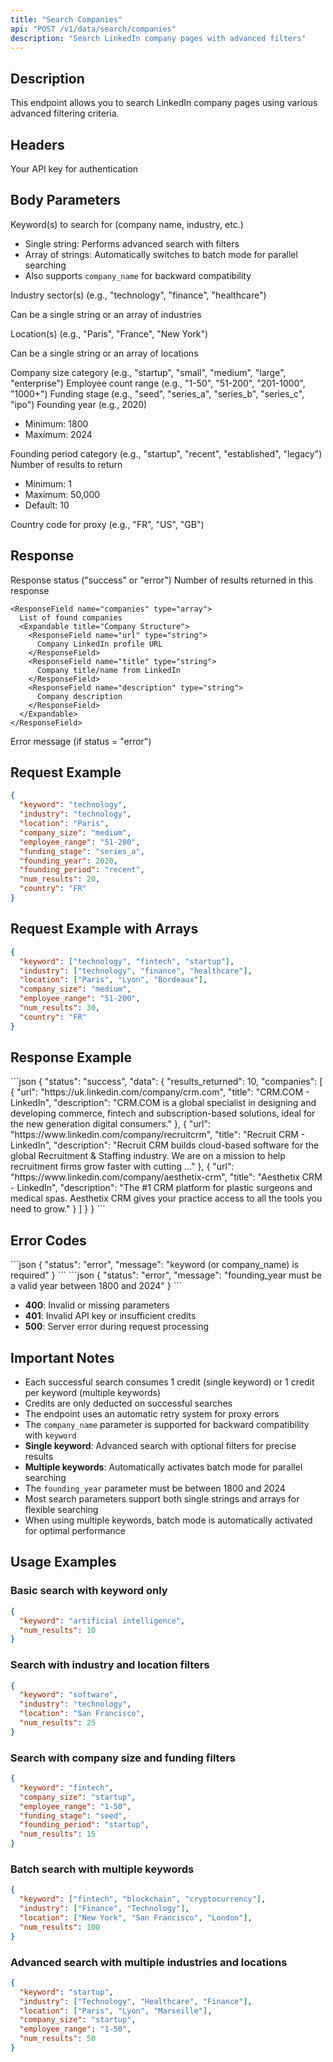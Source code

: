 ```yaml
---
title: "Search Companies"
api: "POST /v1/data/search/companies"
description: "Search LinkedIn company pages with advanced filters"
---
```


## Description

This endpoint allows you to search LinkedIn company pages using various advanced filtering criteria.

## Headers

<ParamField header="x-api-key" type="string" required>
  Your API key for authentication
</ParamField>

## Body Parameters

<ParamField body="keyword" type="string | array" required>
  Keyword(s) to search for (company name, industry, etc.)
  
  - Single string: Performs advanced search with filters
  - Array of strings: Automatically switches to batch mode for parallel searching
  - Also supports `company_name` for backward compatibility
</ParamField>

<ParamField body="industry" type="string | array">
  Industry sector(s) (e.g., "technology", "finance", "healthcare")
  
  Can be a single string or an array of industries
</ParamField>

<ParamField body="location" type="string | array">
  Location(s) (e.g., "Paris", "France", "New York")
  
  Can be a single string or an array of locations
</ParamField>

<ParamField body="company_size" type="string">
  Company size category (e.g., "startup", "small", "medium", "large", "enterprise")
</ParamField>

<ParamField body="employee_range" type="string">
  Employee count range (e.g., "1-50", "51-200", "201-1000", "1000+")
</ParamField>

<ParamField body="funding_stage" type="string">
  Funding stage (e.g., "seed", "series_a", "series_b", "series_c", "ipo")
</ParamField>

<ParamField body="founding_year" type="integer">
  Founding year (e.g., 2020)
  
  - Minimum: 1800
  - Maximum: 2024
</ParamField>

<ParamField body="founding_period" type="string">
  Founding period category (e.g., "startup", "recent", "established", "legacy")
</ParamField>

<ParamField body="num_results" type="integer" default="10">
  Number of results to return
  
  - Minimum: 1
  - Maximum: 50,000
  - Default: 10
</ParamField>

<ParamField body="country" type="string" default="FR">
  Country code for proxy (e.g., "FR", "US", "GB")
</ParamField>

## Response

<ResponseField name="status" type="string">
  Response status ("success" or "error")
</ResponseField>

<ResponseField name="data" type="object">
  <Expandable title="Response Data">
    <ResponseField name="results_returned" type="integer">
      Number of results returned in this response
    </ResponseField>
    
    <ResponseField name="companies" type="array">
      List of found companies
      <Expandable title="Company Structure">
        <ResponseField name="url" type="string">
          Company LinkedIn profile URL
        </ResponseField>
        <ResponseField name="title" type="string">
          Company title/name from LinkedIn
        </ResponseField>
        <ResponseField name="description" type="string">
          Company description
        </ResponseField>
      </Expandable>
    </ResponseField>
  </Expandable>
</ResponseField>

<ResponseField name="message" type="string">
  Error message (if status = "error")
</ResponseField>

## Request Example

```json
{
  "keyword": "technology",
  "industry": "technology",
  "location": "Paris",
  "company_size": "medium",
  "employee_range": "51-200",
  "funding_stage": "series_a",
  "founding_year": 2020,
  "founding_period": "recent",
  "num_results": 20,
  "country": "FR"
}
```

## Request Example with Arrays

```json
{
  "keyword": ["technology", "fintech", "startup"],
  "industry": ["technology", "finance", "healthcare"],
  "location": ["Paris", "Lyon", "Bordeaux"],
  "company_size": "medium",
  "employee_range": "51-200",
  "num_results": 30,
  "country": "FR"
}
```

## Response Example

<ResponseExample>
```json
{
  "status": "success",
  "data": {
    "results_returned": 10,
    "companies": [
      {
        "url": "https://uk.linkedin.com/company/crm.com",
        "title": "CRM.COM - LinkedIn",
        "description": "CRM.COM is a global specialist in designing and developing commerce, fintech and subscription-based solutions, ideal for the new generation digital consumers."
      },
      {
        "url": "https://www.linkedin.com/company/recruitcrm",
        "title": "Recruit CRM - LinkedIn",
        "description": "Recruit CRM builds cloud-based software for the global Recruitment & Staffing industry. We are on a mission to help recruitment firms grow faster with cutting ..."
      },
      {
        "url": "https://www.linkedin.com/company/aesthetix-crm",
        "title": "Aesthetix CRM - LinkedIn",
        "description": "The #1 CRM platform for plastic surgeons and medical spas. Aesthetix CRM gives your practice access to all the tools you need to grow."
      }
    ]
  }
}
```
</ResponseExample>

## Error Codes

<ResponseExample>
```json
{
  "status": "error",
  "message": "keyword (or company_name) is required"
}
```
</ResponseExample>

<ResponseExample>
```json
{
  "status": "error",
  "message": "founding_year must be a valid year between 1800 and 2024"
}
```
</ResponseExample>

- **400**: Invalid or missing parameters
- **401**: Invalid API key or insufficient credits
- **500**: Server error during request processing

## Important Notes

- Each successful search consumes 1 credit (single keyword) or 1 credit per keyword (multiple keywords)
- Credits are only deducted on successful searches
- The endpoint uses an automatic retry system for proxy errors
- The `company_name` parameter is supported for backward compatibility with `keyword`
- **Single keyword**: Advanced search with optional filters for precise results
- **Multiple keywords**: Automatically activates batch mode for parallel searching
- The `founding_year` parameter must be between 1800 and 2024
- Most search parameters support both single strings and arrays for flexible searching
- When using multiple keywords, batch mode is automatically activated for optimal performance

## Usage Examples

### Basic search with keyword only
```json
{
  "keyword": "artificial intelligence",
  "num_results": 10
}
```

### Search with industry and location filters
```json
{
  "keyword": "software",
  "industry": "technology",
  "location": "San Francisco",
  "num_results": 25
}
```

### Search with company size and funding filters
```json
{
  "keyword": "fintech",
  "company_size": "startup",
  "employee_range": "1-50",
  "funding_stage": "seed",
  "founding_period": "startup",
  "num_results": 15
}
```

### Batch search with multiple keywords
```json
{
  "keyword": ["fintech", "blockchain", "cryptocurrency"],
  "industry": ["Finance", "Technology"],
  "location": ["New York", "San Francisco", "London"],
  "num_results": 100
}
```

### Advanced search with multiple industries and locations
```json
{
  "keyword": "startup",
  "industry": ["Technology", "Healthcare", "Finance"],
  "location": ["Paris", "Lyon", "Marseille"],
  "company_size": "startup",
  "employee_range": "1-50",
  "num_results": 50
}
```
